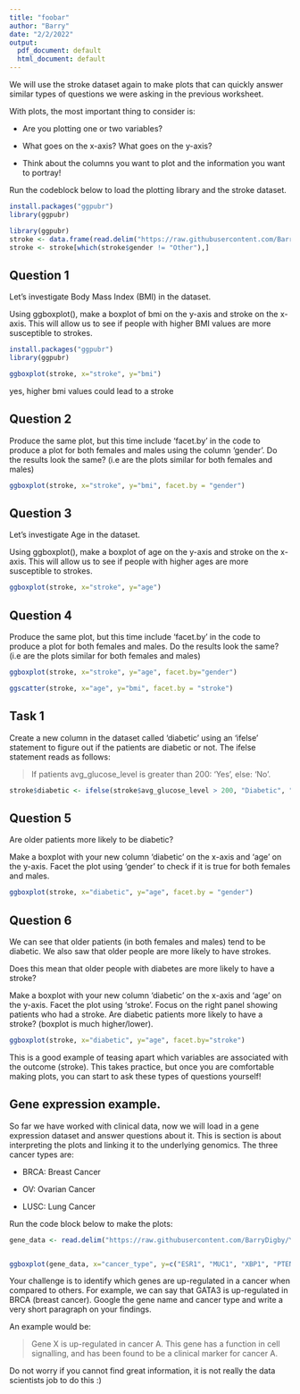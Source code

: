 ```yaml
---
title: "foobar"
author: "Barry"
date: "2/2/2022"
output:
  pdf_document: default
  html_document: default
---
```


We will use the stroke dataset again to make plots that can quickly answer similar types of questions we were asking in the previous worksheet. 

With plots, the most important thing to consider is:

- Are you plotting one or two variables? 

- What goes on the x-axis? What goes on the y-axis? 

- Think about the columns you want to plot and the information you want to portray!

Run the codeblock below to load the plotting library and the stroke dataset.

```R
install.packages("ggpubr")
library(ggpubr)
```

```R
library(ggpubr)
stroke <- data.frame(read.delim("https://raw.githubusercontent.com/BarryDigby/Youth-Academy/master/data/stroke-data.csv", sep=",", header=T))
stroke <- stroke[which(stroke$gender != "Other"),]
```


## Question 1
Let's investigate Body Mass Index (BMI) in the dataset.

Using ggboxplot(), make a boxplot of bmi on the y-axis and stroke on the x-axis. This will allow us to see if people with higher BMI values are more susceptible to strokes. 

```R
install.packages("ggpubr")
library(ggpubr)
```



```r
ggboxplot(stroke, x="stroke", y="bmi")
```
yes, higher bmi values could lead to a stroke 


## Question 2
Produce the same plot, but this time include 'facet.by' in the code to produce a plot for both females and males using the column 'gender'. Do the results look the same? (i.e are the plots similar for both females and males)

```R
ggboxplot(stroke, x="stroke", y="bmi", facet.by = "gender")
```

## Question 3

Let's investigate Age in the dataset.

Using ggboxplot(), make a boxplot of age on the y-axis and stroke on the x-axis. This will allow us to see if people with higher ages are more susceptible to strokes. 

```R
ggboxplot(stroke, x="stroke", y="age")
```

## Question 4
Produce the same plot, but this time include 'facet.by' in the code to produce a plot for both females and males. Do the results look the same? (i.e are the plots similar for both females and males)

```R
ggboxplot(stroke, x="stroke", y="age", facet.by="gender")
```


```r
ggscatter(stroke, x="age", y="bmi", facet.by = "stroke")
```


## Task 1

Create a new column in the dataset called 'diabetic' using an 'ifelse' statement to figure out if the patients are diabetic or not. The ifelse statement reads as follows:

> If patients avg_glucose_level is greater than 200: 'Yes', else: 'No'.

```R
stroke$diabetic <- ifelse(stroke$avg_glucose_level > 200, "Diabetic", "not-diabetic")
```

## Question 5

Are older patients more likely to be diabetic?

Make a boxplot with your new column 'diabetic' on the x-axis and 'age' on the y-axis. Facet the plot using 'gender' to check if it is true for both females and males.

```R
ggboxplot(stroke, x="diabetic", y="age", facet.by = "gender")
```

## Question 6

We can see that older patients (in both females and males) tend to be diabetic. We also saw that older people are more likely to have strokes. 

Does this mean that older people with diabetes are more likely to have a stroke? 

Make a boxplot with your new column 'diabetic' on the x-axis and 'age' on the y-axis. Facet the plot using 'stroke'. Focus on the right panel showing patients who had a stroke. Are diabetic patients more likely to have a stroke?  (boxplot is much higher/lower).

```R
ggboxplot(stroke, x="diabetic", y="age", facet.by="stroke")
```

This is a good example of teasing apart which variables are associated with the outcome (stroke). This takes practice, but once you are comfortable making plots, you can start to ask these types of questions yourself!

## Gene expression example. 

So far we have worked with clinical data, now we will load in a gene expression dataset and answer questions about it. This is section is about interpreting the plots and linking it to the underlying genomics. The three cancer types are:

- BRCA: Breast Cancer

- OV: Ovarian Cancer

- LUSC: Lung Cancer

Run the code block below to make the plots:

```R
gene_data <- read.delim("https://raw.githubusercontent.com/BarryDigby/Youth-Academy/master/data/expr.txt", header=T, sep="\t", row.names = "bcr_patient_barcode")


ggboxplot(gene_data, x="cancer_type", y=c("ESR1", "MUC1", "XBP1", "PTEN", "GATA3"), combine=T, color="black", fill="cancer_type")
```

Your challenge is to identify which genes are up-regulated in a cancer when compared to others. For example, we can say that GATA3 is up-regulated in BRCA (breast cancer). Google the gene name and cancer type and write a very short paragraph on your findings. 

An example would be: 

> Gene X is up-regulated in cancer A. This gene has a function in cell signalling, and has been found to be a clinical marker for cancer A. 

Do not worry if you cannot find great information, it is not really the data scientists job to do this :) 